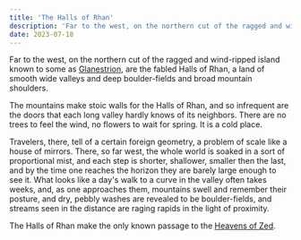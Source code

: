 ```yaml
---
title: 'The Halls of Rhan'
description: 'Far to the west, on the northern cut of the ragged and wind-ripped island known to some as Glanestrion, are the fabled **Halls of Rhan**, a land of smooth wide valleys and deep boulder-fields and broad mountain shoulders.'
date: 2023-07-18
---
```


Far to the west, on the northern cut of the ragged and wind-ripped island known to some as [Glanestrion](), are the fabled Halls of Rhan, a land of smooth wide valleys and deep boulder-fields and broad mountain shoulders.

The mountains make stoic walls for the Halls of Rhan, and so infrequent are the doors that each long valley hardly knows of its neighbors. There are no trees to feel the wind, no flowers to wait for spring. It is a cold place.

Travelers, there, tell of a certain foreign geometry, a problem of scale like a house of mirrors. There, so far west, the whole world is soaked in a sort of proportional mist, and each step is shorter, shallower, smaller then the last, and by the time one reaches the horizon they are barely large enough to see it. What looks like a day's walk to a curve in the valley often takes weeks, and, as one approaches them, mountains swell and remember their posture, and dry, pebbly washes are revealed to be boulder-fields, and streams seen in the distance are raging rapids in the light of proximity.

The Halls of Rhan make the only known passage to the [Heavens of Zed](zed).